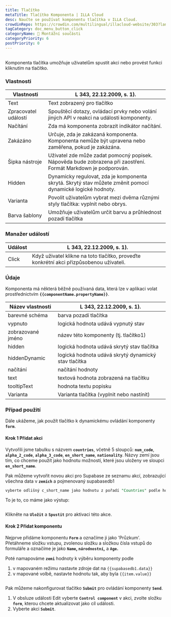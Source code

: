 ```yaml
---
title: Tlačítko
metaTitle: Tlačítko Komponenta | ILLA Cloud
desc: Naučte se používat komponentu tlačítka v ILLA Cloud.
crowdinRepo: https://crowdin.com/multilingual/illacloud-website/303?languages=cs&filter=basic&value=0
tagCategory: doc_menu_button_click
categoryName: 🧬 Montážní součásti
categoryPriority: 6
postPriority: 0
---
```


## <h2 hidden>Co je tlačítko?</h2>

Komponenta tlačítka umožňuje uživatelům spustit akci nebo provést funkci kliknutím na tlačítko. 

### Vlastnosti

| Vlastnosti           | L 343, 22.12.2009, s. 1).                                                                                      |
| -------------------- | -------------------------------------------------------------------------------------------------------------- |
| Text                 | Text zobrazený pro tlačítko                                                                                    |
| Zpracovatel událostí | Spouštěcí dotazy, ovládací prvky nebo volání jiných API v reakci na události komponenty.                       |
| Načítání             | Zda má komponenta zobrazit indikátor načítání.                                                                 |
| Zakázáno             | Určuje, zda je zakázaná komponenta. Komponenta nemůže být upravena nebo zaměřena, pokud je zakázána.           |
| Šipka nástroje       | Uživatel zde může zadat pomocný popisek. Nápověda bude zobrazena při zaostření. Formát Markdown je podporován. |
| Hidden               | Dynamicky regulovat, zda je komponenta skrytá. Skrytý stav můžete změnit pomocí dynamické logické hodnoty.     |
| Varianta             | Povolit uživatelům vybrat mezi dvěma různými styly tlačítka: vyplnit nebo obrys.                               |
| Barva šablony        | Umožňuje uživatelům určit barvu a průhlednost pozadí tlačítka                                                  |

### Manažer událostí

| Událost | L 343, 22.12.2009, s. 1).                                                               |
| ------- | --------------------------------------------------------------------------------------- |
| Click   | Když uživatel klikne na toto tlačítko, proveďte konkrétní akci přizpůsobenou uživateli. |

### Údaje

Komponenta má některá běžně používaná data, která lze v aplikaci volat prostřednictvím **`{{componentName.propertyName}}`**.

| Název vlastnosti  | L 343, 22.12.2009, s. 1).                            |
| ----------------- | ---------------------------------------------------- |
| barevné schéma    | barva pozadí tlačítka                                |
| vypnuto           | logická hodnota udává vypnutý stav                   |
| zobrazované jméno | název této komponenty (tj. tlačítko1)                |
| hidden            | logická hodnota udává skrytý stav tlačítka           |
| hiddenDynamic     | logická hodnota udává skrytý dynamický stav tlačítka |
| načítání          | načítání hodnoty                                     |
| text              | textová hodnota zobrazená na tlačítku                |
| tooltipText       | hodnota textu popisku                                |
| Varianta          | Varianta tlačítka (vyplnit nebo nastínit)            |

### Případ použití

Dále ukážeme, jak použít tlačítko k dynamickému ovládání komponenty **`form`**. 

#### Krok 1 Přidat akci

Vytvořili jsme tabulku s názvem **`countries`**, včetně 5 sloupců: **`num_code`**, **`alpha_2_code`**, **`alpha_3_code`**, **`en_short_name`**, **`nationality`**. Názvy zemí jsou tím, co chceme použít jako hodnotu možností, které jsou uloženy ve sloupci **`en_short_name`**.

Pak můžeme vytvořit novou akci pro Supabase ze seznamu akcí, zobrazující všechna data v **`zemích`** a pojmenovaný supabasedb1 

```sql
vyberte odlišný c_short_name jako hodnotu z pořadí "Countries" podle hodnoty;
```

To je to, co máme jako výstup:

<img src='https://cdn.illacloud.com/official-website/img/docs/countries.png' alt='' />

Klikněte na **`Uložit`** a **`Spustit`** pro aktivaci této akce.

#### Krok 2 Přidat komponentu

Nejprve přidáme komponentu **`Form`** a označíme ji jako 'Průzkum'. Přetáhneme složku vstupu, zvolenou složku a složkou čísla vstupů do formuláře a označíme je jako **`Name`, `národnostní`,** a **`Age`.**

Poté namapováme **`zemi`** hodnoty k výběru komponenty podle 

1.  v mapovaném režimu nastavte zdroje dat na `{{supabasedb1.data}}` 
2.  v mapované volbě, nastavte hodnotu tak, aby byla `{{item.value}}`

<img src='https://cdn.illacloud.com/official-website/img/docs/button1.png' alt='' />

Pak můžeme nakonfigurovat tlačítko **`Submit`** pro ovládání komponenty **`Send`**. 

1.  V obsluze události Edit vyberte **`Control component`** v akci, zvolte složku **`form`**, kterou chcete aktualizovat jako cíl události.
2.  Vyberte akci **`Submit`**. 

<img src='https://cdn.illacloud.com/official-website/img/docs/countries2.png' alt='' />
